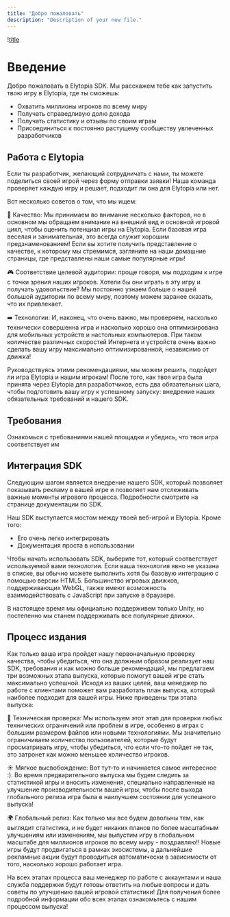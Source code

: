 ```yaml
---
title: "Добро пожаловать"
description: "Description of your new file."
---
```


\![title](https://s3.twcstorage.ru/de53c5fb-1d973e26-b788-4c1c-a4ee-f3405c177ec6/welcome.jpeg)

# Введение

Добро пожаловать в Elytopia SDK. Мы расскажем тебе как запустить твою игру в Elytopia, где ты сможешь:

- Охватить миллионы игроков по всему миру
- Получать справедливую долю дохода
- Получать статистику и отзывы по своим играм
- Присоединиться к постоянно растущему сообществу увлеченных разработчиков

## Работа с Elytopia

Если ты разработчик, желающий сотрудничать с нами, ты можете поделиться своей игрой через форму отправки заявки\! Наша команда проверяет каждую игру и решает, подходит ли она для Elytopia или нет.

Вот несколько советов о том, что мы ищем:

🏅 Качество: Мы принимаем во внимание несколько факторов, но в основном мы обращаем внимание на внешний вид и основной игровой цикл, чтобы оценить потенциал игры на Elytopia. Если базовая игра веселая и занимательная, это всегда служит хорошим предзнаменованием\! Если вы хотите получить представление о качестве, к которому мы стремимся, загляните на наши домашние страницы, где представлены наши самые популярные игры\!

🎮 Соответствие целевой аудитории: проще говоря, мы подходим к игре с точки зрения наших игроков. Хотели бы они играть в эту игру и получать удовольствие? Мы постоянно узнаем больше о нашей большой аудитории по всему миру, поэтому можем заранее сказать, что их привлекает.

➡️ Технологии: И, наконец, что очень важно, мы проверяем, насколько технически совершенна игра и насколько хорошо она оптимизирована для мобильных устройств и настольных компьютеров. При таком количестве различных скоростей Интернета и устройств очень важно сделать вашу игру максимально оптимизированной, независимо от движка\!

Руководствуясь этими рекомендациями, мы можем решить, подойдет ли игра Elytopia и нашим игрокам\! После того, как твоя игра была принята через Elytopia для разработчиков, есть два обязательных шага, чтобы подготовить вашу игру к успешному запуску: внедрение наших обязательных требований и нашего SDK.

## Требования

Ознакомься с требованиями нашей площадки и убедись, что твоя игра соответствует им

## Интеграция SDK

Следующим шагом является внедрение нашего SDK, который позволяет показывать рекламу в вашей игре и позволяет нам отслеживать важные моменты игрового процесса. Подробности смотрите на странице документации по SDK.

Наш SDK выступается мостом между твоей веб-игрой и Elytopia. Кроме того:

- Его очень легко интегрировать
- Документация проста в использовании

Чтобы начать использовать SDK, выберите тот, который соответствует используемой вами технологии. Если ваша технология явно не указана в списке, вы обычно можете выполнить хотя бы базовую интеграцию с помощью версии HTML5. Большинство игровых движков, поддерживающих WebGL, также имеют возможность взаимодействовать с JavaScript при запуске в браузере.

В настоящее время мы официально поддерживем только Unity, но постепенно мы станем поддерживать все популярные движки.

## Процесс издания

Как только ваша игра пройдет нашу первоначальную проверку качества, чтобы убедиться, что она должным образом реализует наш SDK, требования и как можно больше рекомендаций, мы предлагаем три возможных этапа выпуска, которые помогут вашей игре стать максимально успешной. Исходя из ваших целей, ваш менеджер по работе с клиентами поможет вам разработать план выпуска, который наиболее подходит для вашей игры. Ниже приведены три этапа выпуска:

🔧 Техническая проверка: Мы используем этот этап для проверки любых технических ограничений или проблем в игре, особенно в играх с большим размером файлов или новыми технологиями. Мы значительно ограничиваем количество пользователей, которые будут просматривать игру, чтобы убедиться, что если что-то пойдет не так, это затронет как можно меньшее количество игроков.

☀️ Мягкое высвобождение: Вот тут-то и начинается самое интересное :). Во время предварительного выпуска мы будем следить за статистикой игры и вносить изменения, специально направленные на улучшение производительности вашей игры, чтобы после выхода глобального релиза игра была в наилучшем состоянии для успешного выпуска\!

🌍 Глобальный релиз: Как только мы все будем довольны тем, как выглядит статистика, и не будет никаких планов по более масштабным улучшениям или изменениям, мы выпустим игру в глобальном масштабе для миллионов игроков по всему миру - поздравляю\!\! Новые игры будут продвигаться в рамках экосистемы, а дальнейшие рекламные акции будут проводиться автоматически в зависимости от того, насколько хорошо работает игра.

На всех этапах процесса ваш менеджер по работе с аккаунтами и наша служба поддержки будут готовы ответить на любые вопросы и дать советы по улучшению вашей игровой статистики\! Для получения более подробной информации обо всех этапах ознакомьтесь с нашим процессом выпуска\!